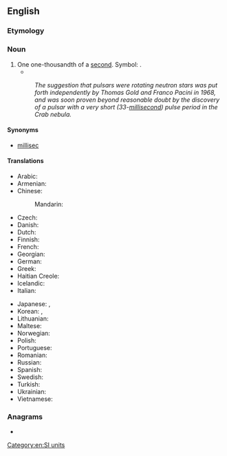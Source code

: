 {{also|milli-second}}
==English==

===Etymology===
{{prefix|en|milli|second}}

===Noun===
{{en-noun}}

# One one-thousandth of a [[second]]. Symbol: {{l|mul|ms}}.
#* {{quote-magazine|date=2012-01
|author=Robert L. Dorit
|title=Rereading Darwin
|volume=100|issue=1|page=23
|magazine=[[w:American Scientist|American Scientist]]
|url=http://www.americanscientist.org/issues/pub/rereading-darwin
|passage=We live our lives in three dimensions for our threescore and ten allotted years. Yet every branch of contemporary science, from statistics to cosmology, alludes to processes that operate on scales outside of human experience: the '''millisecond''' and the nanometer, the eon and the light-year.}}
#: ''The suggestion that pulsars were rotating neutron stars was put forth independently by Thomas Gold and Franco Pacini in 1968, and was soon proven beyond reasonable doubt by the discovery of a pulsar with a very short (33-[[millisecond]]) pulse period in the Crab nebula.''<sup>{{w|Pulsar|W}}</sup>

====Synonyms====
* [[millisec]]

====Translations====
{{trans-top|one one-thousandth of a second}}
* Arabic: {{t|ar|مِيلِي ثَانِيَة|f|tr=milī ṯāniya}}
* Armenian: {{t|hy|միլիվայրկյան}}
* Chinese:
*: Mandarin: {{t+|cmn|毫秒|tr=háomiǎo|sc=Hani}}
* Czech: {{t|cs|milisekunda|f}}
* Danish: {{t|da|millisekund}}
* Dutch: {{t+|nl|milliseconde|m}}
* Finnish: {{t+|fi|millisekunti}}
* French: {{t+|fr|milliseconde|f}}
* Georgian: {{t|ka|მილისეკუნდი}}
* German: {{t+|de|Millisekunde|f}}
* Greek: {{t|el|μιλιδευτερόλεπτο|n}}
* Haitian Creole: {{t|ht|milisgond}}
* Icelandic: {{t|is|millísekúnda}}
* Italian: {{t+|it|millisecondo|m}}
{{trans-mid}}
* Japanese: {{t|ja|ミリ秒|tr=miri-byō|sc=Jpan}}, {{t|ja|ミリセカント|tr=mirisekanto|sc=Jpan}}
* Korean: {{t|ko|밀리초|sc=Kore}}, {{t|ko|밀리세컨드|sc=Kore}}
* Lithuanian: {{t+|lt|milisekundė|f}}
* Maltese: {{t|mt|millisekonda}}
* Norwegian: {{t|no|millisekund|n}}
* Polish: {{t|pl|milisekunda|f}}
* Portuguese: {{t+|pt|milissegundo|m}}
* Romanian: {{t+|ro|milisecundă|f}}
* Russian: {{t+|ru|миллисеку́нда|f}}
* Spanish: {{t+|es|milisegundo|m}}
* Swedish: {{t|sv|millisekund|c}}
* Turkish: {{t|tr|milisaniye}}
* Ukrainian: {{t|uk|мілісекунда|f|tr=milisekúnda}}
* Vietnamese: {{t|vi|một phần nghìn giây}}
{{trans-bottom}}

===Anagrams===
* {{anagrams|en|a=cdeiillmnos|limnoscelid}}

[[Category:en:SI units]]